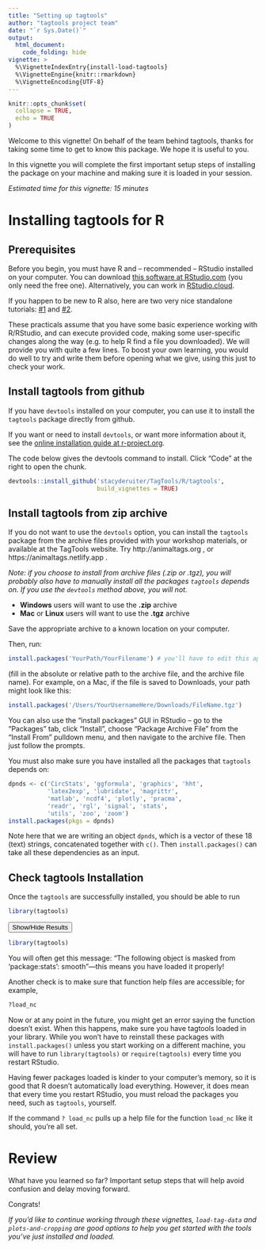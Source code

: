 ```yaml
---
title: "Setting up tagtools"
author: "tagtools project team"
date: "`r Sys.Date()`"
output: 
  html_document:
    code_folding: hide
vignette: >
  %\VignetteIndexEntry{install-load-tagtools}
  %\VignetteEngine{knitr::rmarkdown}
  %\VignetteEncoding{UTF-8}
---
```


```r
knitr::opts_chunk$set(
  collapse = TRUE,
  echo = TRUE
)
```

Welcome to this vignette! On behalf of the team behind tagtools, thanks for taking some time to get to know this package. We hope it is useful to you. 

In this vignette you will complete the first important setup steps of installing the package on your machine and making sure it is loaded in your session.

*Estimated time for this vignette: 15 minutes*

# Installing tagtools for R

## Prerequisites
Before you begin, you must have R and -- recommended -- RStudio installed on your computer. You can download [this software at RStudio.com](https://www.rstudio.com/products/rstudio/#rstudio-desktop) (you only need the free one). Alternatively, you can work in [RStudio.cloud](https://rstudio.cloud).

If you happen to be new to R also, here are two very nice standalone tutorials: [#1](https://rsconnect.calvin.edu:3939/content/141) and [#2](https://rstudio.cloud/learn/primers/1.2).

These practicals assume that you have some basic experience working with R/RStudio, and can execute provided code, making some user-specific changes along the way (e.g. to help R find a file you downloaded). We will provide you with quite a few lines. To boost your own learning, you would do well to try and write them before opening what we give, using this just to check your work. 

## Install tagtools from github
If you have `devtools` installed on your computer, you can use it to install the `tagtools` package directly from github.

If you want or need to install `devtools`, or want more information about it, see the [online installation guide at r-project.org](https://www.r-project.org/nosvn/pandoc/devtools.html).

The code below gives the devtools command to install. Click "Code" at the right to open the chunk.

```r
devtools::install_github('stacyderuiter/TagTools/R/tagtools',
                         build_vignettes = TRUE)
```

## Install tagtools from zip archive
If you do not want to use the `devtools` option, you can install the `tagtools` package from the archive files provided with your workshop materials, or available at the TagTools website. Try http://animaltags.org , or https://animaltags.netlify.app . 

*Note: if you choose to install from archive files (.zip or .tgz), you will probably also have to manually install all the packages `tagtools` depends on. If you use the `devtools` method above, you will not.*

- **Windows** users will want to use the **.zip** archive
- **Mac** or **Linux** users will want to use the **.tgz** archive

Save the appropriate archive to a known location on your computer.

Then, run:

```r
install.packages('YourPath/YourFilename') # you'll have to edit this appropriately
```

(fill in the absolute or relative path to the archive file, and the archive file name). For example, on a Mac, if the file is saved to Downloads, your path might look like this: 

```r
install.packages('/Users/YourUsernameHere/Downloads/FileName.tgz')
```

You can also use the "install packages" GUI in RStudio -- go to the "Packages" tab, click "Install", choose "Package Archive File" from the "Install From" pulldown menu, and then navigate to the archive file. Then just follow the prompts.

You must also make sure you have installed all the packages that `tagtools` depends on:

```r
dpnds <- c('CircStats', 'ggformula', 'graphics', 'hht', 
           'latex2exp', 'lubridate', 'magrittr', 
           'matlab', 'ncdf4', 'plotly', 'pracma', 
           'readr', 'rgl', 'signal', 'stats', 
           'utils', 'zoo', 'zoom')
install.packages(pkgs = dpnds)
```

Note here that we are writing an object `dpnds`, which is a vector of these 18 (text) strings, concatenated together with `c()`. Then `install.packages()` can take all these dependencies as an input.

## Check tagtools Installation

Once the `tagtools` are successfully installed, you should be able to run

```r
library(tagtools)
```

<button class="btn btn-primary" data-toggle="collapse" data-target="#library_tagtools"> Show/Hide Results </button>  
<div id="library_tagtools" class="collapse"> 

```r
library(tagtools)
```

</div>

You will often get this message: "The following object is masked from 'package:stats': smooth"—this means you have loaded it properly! 

Another check is to make sure that function help files are accessible; for example,

```r
?load_nc
```

Now or at any point in the future, you might get an error saying the function doesn't exist. When this happens, make sure you have tagtools loaded in your library. While you won't have to reinstall these packages with `install.packages()` unless you start working on a different machine, you will have to run `library(tagtools)` or `require(tagtools)` every time you restart RStudio. 

Having fewer packages loaded is kinder to your computer's memory, so it is good that R doesn't automatically load everything. However, it does mean that every time you restart RStudio, you must reload the packages you need, such as `tagtools`, yourself. 

If the command `? load_nc` pulls up a help file for the function `load_nc` like it should, you're all set. 

# Review

What have you learned so far? Important setup steps that will help avoid confusion and delay moving forward.

Congrats!

*If you'd like to continue working through these vignettes, `load-tag-data` and `plots-and-cropping` are good options to help you get started with the tools you've just installed and loaded.*